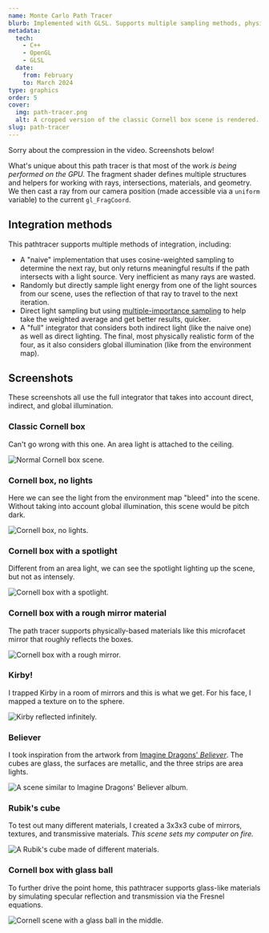```yaml
---
name: Monte Carlo Path Tracer
blurb: Implemented with GLSL. Supports multiple sampling methods, physically based materials including microfacets, and realistic light sources.
metadata:
  tech:
    - C++
    - OpenGL
    - GLSL
  date:
    from: February
    to: March 2024
type: graphics
order: 5
cover:
  img: path-tracer.png
  alt: A cropped version of the classic Cornell box scene is rendered.
slug: path-tracer
---
```


Sorry about the compression in the video. Screenshots below!

What's unique about this path tracer is that most of the work _is being performed on the GPU._ The fragment shader defines multiple structures and helpers for working with rays, intersections, materials, and geometry. We then cast a ray from our camera position (made accessible via a `uniform` variable) to the current `gl_FragCoord`.

## Integration methods

This pathtracer supports multiple methods of integration, including:

- A "naive" implementation that uses cosine-weighted sampling to determine the next ray, but only returns meaningful results if the path intersects with a light source. Very inefficient as many rays are wasted.
- Randomly but directly sample light energy from one of the light sources from our scene, uses the reflection of that ray to travel to the next iteration.
- Direct light sampling but using [multiple-importance sampling](https://www.pbr-book.org/3ed-2018/Monte_Carlo_Integration/Importance_Sampling) to help take the weighted average and get better results, quicker.
- A "full" integrator that considers both indirect light (like the naive one) as well as direct lighting. The final, most physically realistic form of the four, as it also considers global illumination (like from the environment map).

## Screenshots

These screenshots all use the full integrator that takes into account direct, indirect, and global illumination.

### Classic Cornell box

Can't go wrong with this one. An area light is attached to the ceiling.

![Normal Cornell box scene.](cornell-normal.png)

### Cornell box, no lights

Here we can see the light from the environment map "bleed" into the scene. Without taking into account global illumination, this scene would be pitch dark.

![Cornell box, no lights.](cornell-no-lights.png)

### Cornell box with a spotlight

Different from an area light, we can see the spotlight lighting up the scene, but not as intensely.

![Cornell box with a spotlight.](cornell-spotlight.png)

### Cornell box with a rough mirror material

The path tracer supports physically-based materials like this microfacet mirror that roughly reflects the boxes.

![Cornell box with a rough mirror.](cornell-rough.png)

### Kirby!

I trapped Kirby in a room of mirrors and this is what we get. For his face, I mapped a texture on to the sphere.

![Kirby reflected infinitely.](kirby.png)

### Believer

I took inspiration from the artwork from [Imagine Dragons' _Believer_](https://duckduckgo.com/?q=imagine+dragons+believer+art&iax=images&ia=images). The cubes are glass, the surfaces are metallic, and the three strips are area lights.

![A scene similar to Imagine Dragons' Believer album.](believer.png)

### Rubik's cube

To test out many different materials, I created a 3x3x3 cube of mirrors, textures, and transmissive materials. _This scene sets my computer on fire._

![A Rubik's cube made of different materials.](rubik.png)

### Cornell box with glass ball

To further drive the point home, this pathtracer supports glass-like materials by simulating specular reflection and transmission via the Fresnel equations.

![Cornell scene with a glass ball in the middle.](cornell-glass-ball.png)
